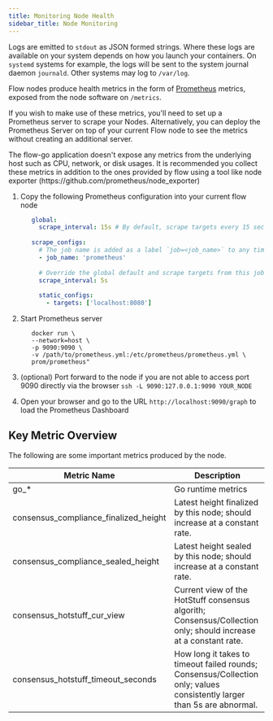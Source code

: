 ```yaml
---
title: Monitoring Node Health
sidebar_title: Node Monitoring
---
```


<Callout type="info" title="Logs">

Logs are emitted to `stdout` as JSON formed strings. Where these logs are available on your system depends on how you launch your containers. On `systemd` systems for example, the logs will be sent to the system journal daemon `journald`. Other systems may log to `/var/log`.

</Callout>

Flow nodes produce health metrics in the form of [Prometheus](https://prometheus.io) metrics, exposed from the node software on `/metrics`.

If you wish to make use of these metrics, you'll need to set up a Prometheus server to scrape your Nodes. Alternatively, you can deploy the Prometheus Server on top of your current Flow node to see the metrics without creating an additional server.

<Callout type="info" title="Host Metrics">
The flow-go application doesn't expose any metrics from the underlying host such as CPU, network, or disk usages. It is recommended you collect these metrics in addition to the ones provided by flow using a tool like node exporter (https://github.com/prometheus/node_exporter)
</Callout>

1. Copy the following Prometheus configuration into your current flow node
   ```yaml
      global:
        scrape_interval: 15s # By default, scrape targets every 15 seconds.
    
      scrape_configs:
        # The job name is added as a label `job=<job_name>` to any timeseries scraped from this config.
        - job_name: 'prometheus'
    
        # Override the global default and scrape targets from this job every 5 seconds.
        scrape_interval: 5s
    
        static_configs:
          - targets: ['localhost:8080']
   ```

2. Start Prometheus server
    ```shell
       docker run \
       --network=host \
       -p 9090:9090 \
       -v /path/to/prometheus.yml:/etc/prometheus/prometheus.yml \
       prom/prometheus"
    ```
3. (optional) Port forward to the node if you are not able to access port 9090 directly via the browser
   `ssh -L 9090:127.0.0.1:9090 YOUR_NODE`

4. Open your browser and go to the URL `http://localhost:9090/graph` to load the Prometheus Dashboard

## Key Metric Overview

The following are some important metrics produced by the node.

| Metric Name                                | Description                                                       |
|--------------------------------------------|-------------------------------------------------------------------|
| go_*                                       | Go runtime metrics                                                |
| consensus_compliance_finalized_height      | Latest height finalized by this node; should increase at a constant rate. |
| consensus_compliance_sealed_height         | Latest height sealed by this node; should increase at a constant rate. |
| consensus_hotstuff_cur_view                | Current view of the HotStuff consensus algorith; Consensus/Collection only; should increase at a constant rate. |
| consensus_hotstuff_timeout_seconds         | How long it takes to timeout failed rounds; Consensus/Collection only; values consistently larger than 5s are abnormal. |
